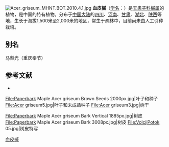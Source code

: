 {{Speciesbox
| name = 血皮槭
| status = 
| status_system = 
| image =Acer griseum Morton 836-58-7.jpg
| genus = Acer
| species = griseum
| authority = (Franch.) Pax
}}
[[File:Acer_griseum_MHNT.BOT.2010.4.1.jpg|thumb]]
'''血皮槭'''（[[学名|学名]]：{{lang|la|''Acer griseum''}}）是[[无患子科|无患子科]][[槭属|槭属]]的植物，是中国的特有植物。分布于[[中国大陆|中国大陆]]的[[四川|四川]]、[[河南|河南]]、[[甘肃|甘肃]]、[[湖北|湖北]]、[[陕西|陕西]]等地，生长于海拔1,500米至2,000米的地区，常生于疏林中，目前尚未由人工引种栽培。

== 别名 ==
马梨光（重庆奉节）

== 参考文献 ==
<div class="references-small">
* {{cite web| url =http://www.bioinfo.cn/db05/KmzwSpecies.php?action=view&id=467| title =血皮槭| work =《中国高等植物数据库全库》| publisher =中国科学院微生物研究所| author =昆明植物研究所| accessdate =2009-02-21| deadurl =yes| archiveurl =https://web.archive.org/web/20160305073846/http://www.bioinfo.cn/db05/KmzwSpecies.php?action=view&id=467| archivedate =2016-03-05| df =}}
</div>
{{commons|Acer griseum}}
<gallery>
File:Paperbark Maple Acer griseum Brown Seeds 2000px.jpg|叶子和种子
File:Acer griseum5.jpg|叶子和未成熟种子
File:Acer griseum3.jpg|树干
</gallery>
<gallery>
File:Paperbark Maple Acer griseum Bark Vertical 1885px.jpg|树皮
File:Paperbark Maple Acer griseum Bark 3008px.jpg|树皮
File:VolcjiPotok 05.jpg|树皮特写
</gallery>
{{Taxonbar|from=Q203985}}

[[Category:枫属|血皮槭]]


{{植物小作品}}